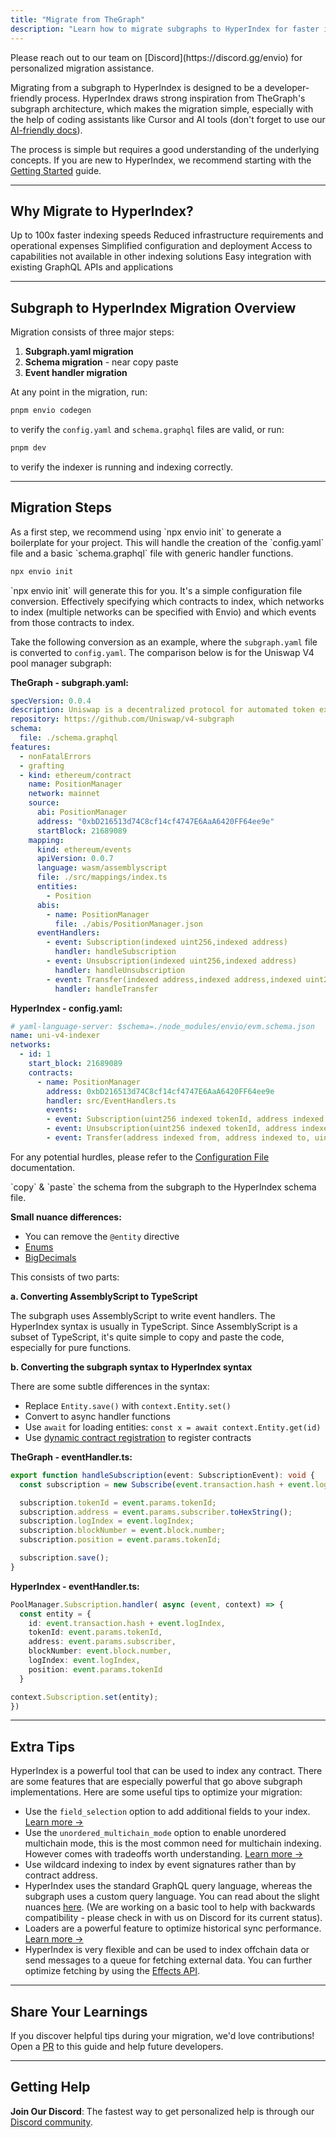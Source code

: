 ```yaml
---
title: "Migrate from TheGraph"
description: "Learn how to migrate subgraphs to HyperIndex for faster indexing and easier integration."
---
```


<Callout icon="info-circle" color="#3B82F6" iconType="regular">
Please reach out to our team on [Discord](https://discord.gg/envio) for personalized migration assistance.
</Callout>

Migrating from a subgraph to HyperIndex is designed to be a developer-friendly process. HyperIndex draws strong inspiration from TheGraph's subgraph architecture, which makes the migration simple, especially with the help of coding assistants like Cursor and AI tools (don't forget to use our [AI-friendly docs](/HyperIndex-LLM/hyperindex-complete)).

The process is simple but requires a good understanding of the underlying concepts. If you are new to HyperIndex, we recommend starting with the [Getting Started](/HyperIndex/getting-started) guide.

---

## Why Migrate to HyperIndex?

<CardGroup cols={2}>
  <Card title="Superior Performance" icon="gauge-high">
    Up to 100x faster indexing speeds
  </Card>
  
  <Card title="Lower Costs" icon="dollar-sign">
    Reduced infrastructure requirements and operational expenses
  </Card>
  
  <Card title="Better Developer Experience" icon="code">
    Simplified configuration and deployment
  </Card>
  
  <Card title="Advanced Features" icon="sparkles">
    Access to capabilities not available in other indexing solutions
  </Card>
  
  <Card title="Seamless Integration" icon="plug">
    Easy integration with existing GraphQL APIs and applications
  </Card>
</CardGroup>

---

## Subgraph to HyperIndex Migration Overview

Migration consists of three major steps:

1. **Subgraph.yaml migration**
2. **Schema migration** - near copy paste
3. **Event handler migration**

At any point in the migration, run:

```bash icon="terminal" title="terminal"
pnpm envio codegen
```

to verify the `config.yaml` and `schema.graphql` files are valid, or run:

```bash icon="terminal" title="terminal"
pnpm dev
```

to verify the indexer is running and indexing correctly.

---

## Migration Steps

<Steps>

<Step title="Generate a boilerplate">
As a first step, we recommend using `npx envio init` to generate a boilerplate for your project. This will handle the creation of the `config.yaml` file and a basic `schema.graphql` file with generic handler functions.

```bash icon="terminal" title="terminal"
npx envio init
```
</Step>

<Step title="Convert subgraph.yaml to config.yaml">
`npx envio init` will generate this for you. It's a simple configuration file conversion. Effectively specifying which contracts to index, which networks to index (multiple networks can be specified with Envio) and which events from those contracts to index.

Take the following conversion as an example, where the `subgraph.yaml` file is converted to `config.yaml`. The comparison below is for the Uniswap V4 pool manager subgraph:

**TheGraph - subgraph.yaml:**
```yaml icon="/icons/yaml-icon.png" title="subgraph.yaml"
specVersion: 0.0.4
description: Uniswap is a decentralized protocol for automated token exchange on Ethereum.
repository: https://github.com/Uniswap/v4-subgraph
schema:
  file: ./schema.graphql
features:
  - nonFatalErrors
  - grafting
  - kind: ethereum/contract
    name: PositionManager
    network: mainnet
    source:
      abi: PositionManager
      address: "0xbD216513d74C8cf14cf4747E6AaA6420FF64ee9e"
      startBlock: 21689089
    mapping:
      kind: ethereum/events
      apiVersion: 0.0.7
      language: wasm/assemblyscript
      file: ./src/mappings/index.ts
      entities:
        - Position
      abis:
        - name: PositionManager
          file: ./abis/PositionManager.json
      eventHandlers:
        - event: Subscription(indexed uint256,indexed address)
          handler: handleSubscription
        - event: Unsubscription(indexed uint256,indexed address)
          handler: handleUnsubscription
        - event: Transfer(indexed address,indexed address,indexed uint256)
          handler: handleTransfer
```

**HyperIndex - config.yaml:**
```yaml icon="/icons/yaml-icon.png" title="config.yaml"
# yaml-language-server: $schema=./node_modules/envio/evm.schema.json
name: uni-v4-indexer
networks:
  - id: 1
    start_block: 21689089
    contracts:      
      - name: PositionManager
        address: 0xbD216513d74C8cf14cf4747E6AaA6420FF64ee9e
        handler: src/EventHandlers.ts
        events:        
        - event: Subscription(uint256 indexed tokenId, address indexed subscriber)
        - event: Unsubscription(uint256 indexed tokenId, address indexed subscriber)          
        - event: Transfer(address indexed from, address indexed to, uint256 indexed id)
```

For any potential hurdles, please refer to the [Configuration File](/HyperIndex/Guides/configuration-file) documentation.
</Step>

<Step title="Migrate the schema">
`copy` & `paste` the schema from the subgraph to the HyperIndex schema file.

**Small nuance differences:**

- You can remove the `@entity` directive
- [Enums](/HyperIndex/Guides/schema-file#enum-types)
- [BigDecimals](/HyperIndex/Guides/schema-file#working-with-bigdecimal)
</Step>

<Step title="Migrate event handlers">
This consists of two parts:

**a. Converting AssemblyScript to TypeScript**

The subgraph uses AssemblyScript to write event handlers. The HyperIndex syntax is usually in TypeScript. Since AssemblyScript is a subset of TypeScript, it's quite simple to copy and paste the code, especially for pure functions.

**b. Converting the subgraph syntax to HyperIndex syntax**

There are some subtle differences in the syntax:

- Replace `Entity.save()` with `context.Entity.set()`
- Convert to async handler functions
- Use `await` for loading entities: `const x = await context.Entity.get(id)`
- Use [dynamic contract registration](/HyperIndex/Advanced/dynamic-contracts) to register contracts

**TheGraph - eventHandler.ts:**
```typescript icon="/icons/typescript-icon.png" title="eventHandler.ts"
export function handleSubscription(event: SubscriptionEvent): void {
  const subscription = new Subscribe(event.transaction.hash + event.logIndex);

  subscription.tokenId = event.params.tokenId;
  subscription.address = event.params.subscriber.toHexString();
  subscription.logIndex = event.logIndex;
  subscription.blockNumber = event.block.number;
  subscription.position = event.params.tokenId;

  subscription.save();
}
```

**HyperIndex - eventHandler.ts:**
```typescript icon="/icons/typescript-icon.png" title="eventHandler.ts"
PoolManager.Subscription.handler( async (event, context) => {
  const entity = {
    id: event.transaction.hash + event.logIndex,
    tokenId: event.params.tokenId,
    address: event.params.subscriber,
    blockNumber: event.block.number,
    logIndex: event.logIndex,
    position: event.params.tokenId
  }

context.Subscription.set(entity);
})
```
</Step>

</Steps>

---

## Extra Tips

HyperIndex is a powerful tool that can be used to index any contract. There are some features that are especially powerful that go above subgraph implementations. Here are some useful tips to optimize your migration:

- Use the `field_selection` option to add additional fields to your index. [Learn more →](/HyperIndex/Guides/configuration-file#field-selection)
- Use the `unordered_multichain_mode` option to enable unordered multichain mode, this is the most common need for multichain indexing. However comes with tradeoffs worth understanding. [Learn more →](/HyperIndex/Guides/configuration-file#unordered-multichain-mode)
- Use wildcard indexing to index by event signatures rather than by contract address.
- HyperIndex uses the standard GraphQL query language, whereas the subgraph uses a custom query language. You can read about the slight nuances [here](https://docs.sablier.com/api/caveats). (We are working on a basic tool to help with backwards compatibility - please check in with us on Discord for its current status).
- Loaders are a powerful feature to optimize historical sync performance. [Learn more →](/HyperIndex/Advanced/loaders)
- HyperIndex is very flexible and can be used to index offchain data or send messages to a queue for fetching external data. You can further optimize fetching by using the [Effects API](/HyperIndex/Advanced/effect-api).

---

## Share Your Learnings

If you discover helpful tips during your migration, we'd love contributions! Open a [PR](https://github.com/enviodev/docs) to this guide and help future developers.

---

## Getting Help

**Join Our Discord**: The fastest way to get personalized help is through our [Discord community](https://discord.gg/envio).

